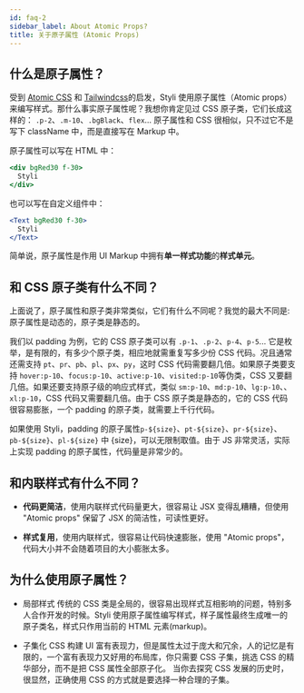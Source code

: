 ```yaml
---
id: faq-2
sidebar_label: About Atomic Props?
title: 关于原子属性 (Atomic Props)
---
```


## 什么是原子属性？

受到 [Atomic CSS](https://acss.io/) 和 [Tailwindcss](https://tailwindcss.com/)的启发，Styli 使用原子属性（Atomic props）来编写样式。那什么事实原子属性呢？我想你肯定见过 CSS 原子类，它们长成这样的： `.p-2`、`.m-10`、`.bgBlack`、`flex`... 原子属性和 CSS 很相似，只不过它不是写下 className 中，而是直接写在 Markup 中。

原子属性可以写在 HTML 中：

```jsx
<div bgRed30 f-30>
  Styli
</div>
```

也可以写在自定义组件中：

```jsx live
<Text bgRed30 f-30>
  Styli
</Text>
```

简单说，原子属性是作用 UI Markup 中拥有**单一样式功能**的**样式单元**。

## 和 CSS 原子类有什么不同？

上面说了，原子属性和原子类非常类似，它们有什么不同呢？我觉的最大不同是: 原子属性是动态的，原子类是静态的。

我们以 padding 为例，它的 CSS 原子类可以有 `.p-1`、`.p-2`、`p-4`、`p-5`... 它是枚举，是有限的，有多少个原子类，相应地就需重复写多少份 CSS 代码。况且通常还需支持 `pt`、`pr`、`pb`、`pl`、`px`、`py`，这时 CSS 代码需要翻几倍。如果原子类要支持 `hover:p-10`、`focus:p-10`、`active:p-10`、`visited:p-10`等伪类，CSS 又要翻几倍。如果还要支持原子级的响应式样式，类似 `sm:p-10`、`md:p-10`、`lg:p-10`、、`xl:p-10`，CSS 代码又需要翻几倍。由于 CSS 原子类是静态的，它的 CSS 代码很容易膨胀，一个 padding 的原子类，就需要上千行代码。

如果使用 Styli，padding 的原子属性`p-${size}`、`pt-${size}`、`pr-${size}`、`pb-${size}`、`pl-${size}` 中 {size}，可以无限制取值。由于 JS 非常灵活，实际上实现 padding 的原子属性，代码量是非常少的。

## 和内联样式有什么不同？

- **代码更简洁**，使用内联样式代码量更大，很容易让 JSX 变得乱糟糟，但使用 "Atomic props" 保留了 JSX 的简洁性，可读性更好。

- **样式复用**，使用内联样式，很容易让代码快速膨胀，使用 "Atomic props"，代码大小并不会随着项目的大小膨胀太多。

## 为什么使用原子属性？

- 局部样式
  传统的 CSS 类是全局的，很容易出现样式互相影响的问题，特别多人合作开发的时候。Styli 使用原子属性编写样式，样子属性最终生成唯一的原子类名，样式只作用当前的 HTML 元素(markup)。

- 子集化
  CSS 构建 UI 富有表现力，但是属性太过于庞大和冗余，人的记忆是有限的，一个富有表现力又好用的布局库，你只需要 CSS 子集，挑选 CSS 的精华部分，而不是把 CSS 属性全部原子化。
  当你去探究 CSS 发展的历史时，很显然，正确使用 CSS 的方式就是要选择一种合理的子集。
